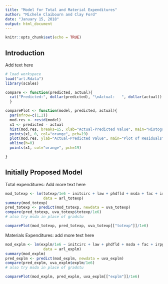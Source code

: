 ```yaml
---
title: "Model for Total and Material Expenditures"
author: "Michele Claibourn and Clay Ford"
date: "January 15, 2018"
output: html_document
---
```


```r
knitr::opts_chunk$set(echo = TRUE)
```

## Introduction

Add text here

```r
# load workspace
load("arl.Rdata")
library(scales)

compare <- function(predicted, actual){
  cat("Predicted:", dollar(predicted), "\nActual:   ", dollar(actual))
  }

comparePlot <- function(model, predicted, actual){
  par(mfrow=c(1,2))
  mod.res <- resid(model)
  x1 <- predicted - actual
  hist(mod.res, breaks=15, xlab="Actual-Predicted Value", main="Histogram of Residuals", col="gray90")
  points(x1, 0, col="orange", pch=19)
  plot(mod.res, ylab="Actual-Predicted Value", main="Plot of Residuals")
  abline(h=0)
  points(x1, col="orange", pch=19)

}
```

## Initially Proposed Model

Total expenditures: Add more text here

```r
mod_totexp <- lm(totexp/1e6 ~ initcirc + law + phdfld + msda + fac + irpgg, 
                 data = arl_totexp)
summary(mod_totexp)
pred_totexp <- predict(mod_totexp, newdata = uva_totexp)
compare(pred_totexp, uva_totexp$totexp/1e6)
# also try msda in place of gradstu
```

```r
comparePlot(mod_totexp, pred_totexp, uva_totexp[["totexp"]]/1e6)
```

Materials Expenditures: add more text here

```r
mod_explm <- lm(explm/1e6 ~ initcirc + law + phdfld + msda + fac + irpgg, 
                 data = arl_explm)
summary(mod_explm)
pred_explm <- predict(mod_explm, newdata = uva_explm)
compare(pred_explm, uva_explm$explm/1e6)
# also try msda in place of gradstu
```

```r
comparePlot(mod_explm, pred_explm, uva_explm[["explm"]]/1e6)
```
